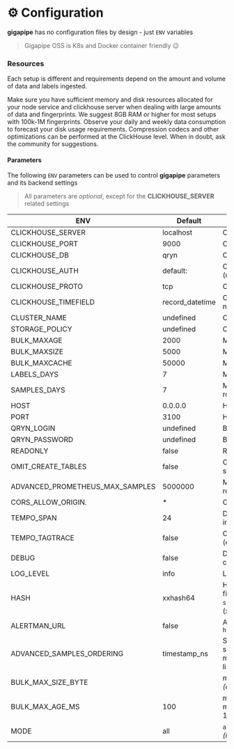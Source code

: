 # ⚙️ Configuration

**gigapipe** has no configuration files by design - just `ENV` variables

> Gigapipe OSS is K8s and Docker container friendly 😉

### Resources

Each setup is different and requirements depend on the amount and volume of data and labels ingested. 

Make sure you have sufficient memory and disk resources allocated for your node service and clickhouse server when dealing with large amounts of data and fingerprints. We suggest 8GB RAM or higher for most setups with 100k-1M fingerprints. Observe your daily and weekly data consumption to forecast your disk usage requirements. Compression codecs and other optimizations can be performed at the ClickHouse level. When in doubt, ask the community for suggestions. 

#### Parameters

The following `ENV` parameters can be used to control **gigapipe** parameters and its backend settings

> All parameters are _optional_, except for the **CLICKHOUSE_SERVER** related settings

| ENV   	                |Default   	|Usage   	|
|------------------------|---	    |---		|
| CLICKHOUSE_SERVER      | localhost   	| Clickhouse Server address  		|
| CLICKHOUSE_PORT  	     | 9000  	    | Clickhouse Server port (binary) 		|
| CLICKHOUSE_DB  	       | qryn  	    | Clickhouse Database Name  		|
| CLICKHOUSE_AUTH  	     | default:  	    | Clickhouse Authentication (user:password) |
| CLICKHOUSE_PROTO  	    | tcp  	    | Clickhouse Protocol (tcp, tls) |
| CLICKHOUSE_TIMEFIELD   | record_datetime    | Clickhouse DateTime column for native queries |
| CLUSTER_NAME           | undefined | Clickhouse Cluster name |
| STORAGE_POLICY           | undefined | Clickhouse Cluster storage policy |
| BULK_MAXAGE  		        | 2000  	    | Max Age for Bulk Inserts  		|
| BULK_MAXSIZE  	        | 5000  	    | Max Size for Bulk Inserts  		|
| BULK_MAXCACHE  	       | 50000  	    | Max Labels in Memory Cache  		|
| LABELS_DAYS  		        | 7  	    	    | Max Days before Label rotation  		|
| SAMPLES_DAYS  	        | 7  	    	    | Max Days before Timeseries rotation  		|
| HOST 			               | 0.0.0.0 	    | HTTP API IP  		|
| PORT  		               | 3100 	            | HTTP API PORT  		|
| QRYN_LOGIN              | undefined             | Basic HTTP Username           |
| QRYN_PASSWORD         | undefined             | Basic HTTP Password           |
| READONLY  			          | false  	    | Readonly Mode, no DB Init  		|
| OMIT_CREATE_TABLES | false | Omit database provisioning on startup. Dangerous. |
| ADVANCED_PROMETHEUS_MAX_SAMPLES | 5000000 | Max samples per a promql request |
| CORS_ALLOW_ORIGIN.     | * | CORS Allow Origin, default to any |
| TEMPO_SPAN             | 24 | Default span for Tempo queries in hours |
| TEMPO_TAGTRACE         | false | Optional tagging of TraceID (expensive) |
| DEBUG  			             | false  	    | Debug Mode (for backwards compatibility) 		|
| LOG_LEVEL  			         | info  	    | Log Level  		|
| HASH                   | xxhash64 | Hash function using for fingerprints. Currently supported `short-hash` and `xxhash64` (xxhash64 function)
| ALERTMAN_URL           | false      | Alertmanager API URL, ie: `http://my_alertmanager_url:1234` |
| ADVANCED_SAMPLES_ORDERING | timestamp_ns | Specify the 'ORDER BY' your samples table should use (for multiple use comma-separated list fingerprint,timestamp_ns) |
| BULK_MAX_SIZE_BYTE |  | max size of the bulk in bytes _(empty = infinite)_ |
| BULK_MAX_AGE_MS | 100  | max age of the bulk in milliseconds. Minimum value 100ms |
| MODE | all  | `all`, `writer`, `reader`, `init_only` _(init db and exit)_

